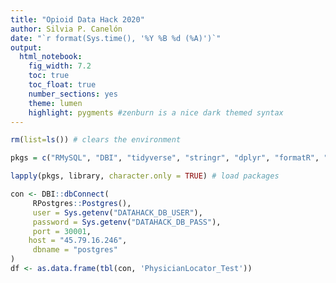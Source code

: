 ```yaml
---
title: "Opioid Data Hack 2020"
author: Silvia P. Canelón
date: "`r format(Sys.time(), '%Y %B %d (%A)')`"
output: 
  html_notebook: 
    fig_width: 7.2
    toc: true
    toc_float: true
    number_sections: yes
    theme: lumen
    highlight: pygments #zenburn is a nice dark themed syntax
---
```



```r
rm(list=ls()) # clears the environment

pkgs = c("RMySQL", "DBI", "tidyverse", "stringr", "dplyr", "formatR", "lubridate", "tictoc", "ggThemeAssist", "RPostgres") # define packages

lapply(pkgs, library, character.only = TRUE) # load packages
```

```r
con <- DBI::dbConnect(
     RPostgres::Postgres(),
     user = Sys.getenv("DATAHACK_DB_USER"),
     password = Sys.getenv("DATAHACK_DB_PASS"),
     port = 30001,
    host = "45.79.16.246",
     dbname = "postgres"
)
df <- as.data.frame(tbl(con, 'PhysicianLocator_Test'))
```


